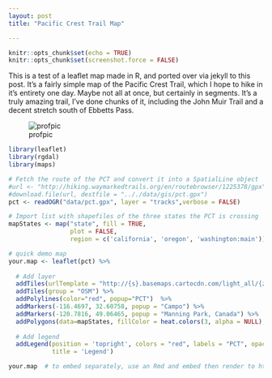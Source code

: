```yaml
---
layout: post
title: "Pacific Crest Trail Map"

---
```


```r
knitr::opts_chunk$set(echo = TRUE)
knitr::opts_chunk$set(screenshot.force = FALSE)
```

This is a test of a leaflet map made in R, and ported over via jekyll to this post.
It's a fairly simple map of the Pacific Crest Trail, which I hope to hike in it's entirety one day.
Maybe not all at once, but certainly in segments. It's a truly amazing trail, I've done chunks of it, including the John Muir Trail and a decent stretch south of Ebbetts Pass.

![profpic](../img/seki_2006_P8310074.jpg)


```r

library(leaflet)
library(rgdal)
library(maps)

# Fetch the route of the PCT and convert it into a SpatialLine object
#url <- "http://hiking.waymarkedtrails.org/en/routebrowser/1225378/gpx"
#download.file(url, destfile = ".././data/gis/pct.gpx")
pct <- readOGR("data/pct.gpx", layer = "tracks",verbose = FALSE)

# Import list with shapefiles of the three states the PCT is crossing
mapStates <- map("state", fill = TRUE,
                 plot = FALSE,
                 region = c('california', 'oregon', 'washington:main'))

# quick demo map
your.map <- leaflet(pct) %>%
  
  # Add layer
  addTiles(urlTemplate = "http://{s}.basemaps.cartocdn.com/light_all/{z}/{x}/{y}.png") %>%
  addTiles(group = "OSM") %>% 
  addPolylines(color="red", popup="PCT")  %>%
  addMarkers(-116.4697, 32.60758, popup = "Campo") %>%
  addMarkers(-120.7816, 49.06465, popup = "Manning Park, Canada") %>%
  addPolygons(data=mapStates, fillColor = heat.colors(3, alpha = NULL), stroke = FALSE) %>%
  
  # Add legend
  addLegend(position = 'topright', colors = "red", labels = "PCT", opacity = 0.4,
            title = 'Legend')

your.map  # to embed separately, use an Rmd and embed then render to html

```

